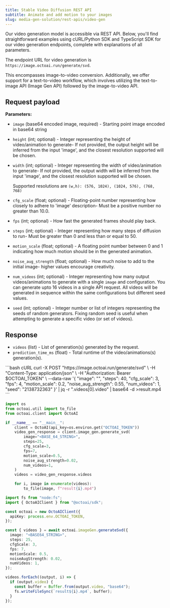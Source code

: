```yaml
---
title: Stable Video Diffusion REST API
subtitle: Animate and add motion to your images
slug: media-gen-solution/rest-apis/video-gen
---
```


Our video generation model is accessible via REST API. Below, you'll find straightforward examples using cURL/Python SDK and TypeScript SDK for our video generation endpoints, complete with explanations of all parameters.

The endpoint URL for video generation is `https://image.octoai.run/generate/svd`.

This encompasses image-to-video conversion. Additionally, we offer support for a text-to-video workflow, which involves utilizing the text-to-image API (Image Gen API) followed by the image-to-video API.

## Request payload

**Parameters:**

- `image` (base64 encoded image, required) - Starting point image encoded in base64 string
- `height` (int; optional) - Integer representing the height of video/animation to generate- If not provided, the output height will be inferred from the input 'image', and the closest resolution supported will be chosen.
- `width` (int; optional) - Integer representing the width of video/animation to generate- If not provided, the output width will be inferred from the input 'image', and the closest resolution supported will be chosen.

  Supported resolutions are `(w,h): (576, 1024), (1024, 576), (768, 768)`

- `cfg_scale` (float; optional) - Floating-point number representing how closely to adhere to 'image' description- Must be a positive number no greater than 10.0.
- `fps` (int; optional) - How fast the generated frames should play back.
- `steps` (int; optional) - Integer representing how many steps of diffusion to run- Must be greater than 0 and less than or equal to 50.
- `motion_scale` (float; optional) - A floating point number between 0 and 1 indicating how much motion should be in the generated animation.
- `noise_aug_strength` (float; optional) - How much noise to add to the initial image- higher values encourage creativity.
- `num_videos` (int; optional) - Integer representing how many output videos/animations to generate with a single `image` and configuration. You can generate upto 16 videos in a single API request. All videos will be generated in sequence within the same configurations but different seed values.
- `seed` (int; optional) - Integer number or list of integers representing the seeds of random generators. Fixing random seed is useful when attempting to generate a specific video (or set of videos).

## Response

- `videos` (list) - List of generation(s) generated by the request.
- `prediction_time_ms` (float) - Total runtime of the video/animations(s) generation(s).

<CodeGroup>
```bash cURL
curl -X POST "https://image.octoai.run/generate/svd" \
    -H "Content-Type: application/json" \
    -H "Authorization: Bearer $OCTOAI_TOKEN" \
    --data-raw '{
        "image": "<BASE_64_STRING>",
        "steps": 40,
        "cfg_scale": 3,
        "fps": 4,
        "motion_scale": 0.2,
        "noise_aug_strength": 0.55,
        "num_videos": 1,
        "seed": "2138732363"
    }' | jq -r ".videos[0].video" | base64 -d >result.mp4
```

```Python Python
import os
from octoai.util import to_file
from octoai.client import OctoAI

if __name__ == "__main__":
    client = OctoAI(api_key=os.environ.get("OCTOAI_TOKEN"))
    video_gen_response = client.image_gen.generate_svd(
        image="<BASE_64_STRING>",
        steps=25,
        cfg_scale=3,
        fps=7,
        motion_scale=0.5,
        noise_aug_strength=0.02,
        num_videos=1,
    )
    videos = video_gen_response.videos

    for i, image in enumerate(videos):
        to_file(image, f"result{i}.mp4")
```

```typescript TypeScript
import fs from "node:fs";
import { OctoAIClient } from "@octoai/sdk";

const octoai = new OctoAIClient({
  apiKey: process.env.OCTOAI_TOKEN,
});

const { videos } = await octoai.imageGen.generateSvd({
  image: "<BASE64_STRING>",
  steps: 25,
  cfgScale: 3,
  fps: 7,
  motionScale: 0.5,
  noiseAugStrength: 0.02,
  numVideos: 1,
});

videos.forEach((output, i) => {
  if (output.video) {
    const buffer = Buffer.from(output.video, "base64");
    fs.writeFileSync(`result${i}.mp4`, buffer);
  }
});
```

</CodeGroup>
